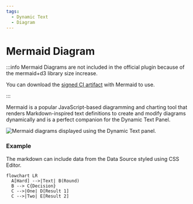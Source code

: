 ```yaml
---
tags:
  - Dynamic Text
  - Diagram
---
```



# Mermaid Diagram

:::info
Mermaid Diagrams are not included in the official plugin because of the mermaid+d3 library size increase.

You can download the [signed CI artifact](https://github.com/VolkovLabs/volkovlabs-dynamictext-panel/actions/runs/4520732135) with Mermaid to use.

:::

Mermaid is a popular JavaScript-based diagramming and charting tool that renders Markdown-inspired text definitions to create and modify diagrams dynamically and is a perfect companion for the Dynamic Text Panel.

<Image
  title="Mermaid diagrams displayed using the Dynamic Text panel."
  src="/img/plugins/volkovlabs-dynamictext-panel/diagram.png"
/>

### Example

The markdown can include data from the Data Source styled using CSS Editor.

```diagram
flowchart LR
  A[Hard] -->|Text| B(Round)
  B --> C{Decision}
  C -->|One| D[Result 1]
  C -->|Two| E[Result 2]
```
